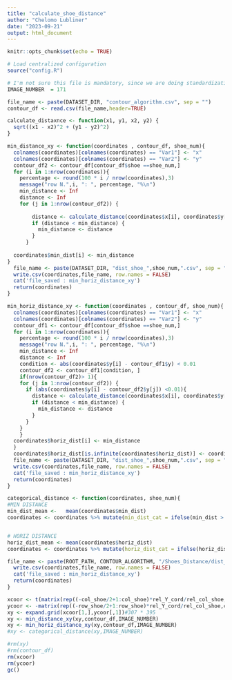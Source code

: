 ```yaml
---
title: "calculate_shoe_distance"
author: "Chelomo Lubliner"
date: "2023-09-21"
output: html_document
---
```



```r
knitr::opts_chunk$set(echo = TRUE)
```

```r
# Load centralized configuration
source("config.R")
```


```r

# I'm not sure this file is mandatory, since we are doing standardization
IMAGE_NUMBER  = 171

file_name <- paste(DATASET_DIR, "contour_algorithm.csv", sep = "")
contour_df <- read.csv(file_name,header=TRUE)


```




```r
calculate_distaxnce <- function(x1, y1, x2, y2) {
  sqrt((x1 - x2)^2 + (y1 - y2)^2)
}

min_distance_xy <- function(coordinates , contour_df, shoe_num){
  colnames(coordinates)[colnames(coordinates) == "Var1"] <- "x"
  colnames(coordinates)[colnames(coordinates) == "Var2"] <- "y"
  contour_df2 <- contour_df[contour_df$shoe ==shoe_num,]
  for (i in 1:nrow(coordinates)){
    percentage <- round(100 * i / nrow(coordinates),3)
    message("row N.",i, ": ", percentage, "%\n")
    min_distance <- Inf
    distance <- Inf
    for (j in 1:nrow(contour_df2)) {
      
        distance <- calculate_distance(coordinates$x[i], coordinates$y[i],contour_df2$x[j] , contour_df2$y[j]) 
        if (distance < min_distance) {
          min_distance <- distance
        }
      }
    
  coordinates$min_dist[i] <- min_distance
}
  file_name <- paste(DATASET_DIR, "dist_shoe_",shoe_num,".csv", sep = "")
  write.csv(coordinates,file_name, row.names = FALSE)
  cat('file_saved : min_horiz_distance_xy')
  return(coordinates)
}

min_horiz_distance_xy <- function(coordinates , contour_df, shoe_num){
  colnames(coordinates)[colnames(coordinates) == "Var1"] <- "x"
  colnames(coordinates)[colnames(coordinates) == "Var2"] <- "y"
  contour_df1 <- contour_df[contour_df$shoe ==shoe_num,]
  for (i in 1:nrow(coordinates)){
    percentage <- round(100 * i / nrow(coordinates),3)
    message("row N.",i, ": ", percentage, "%\n")
    min_distance <- Inf
    distance <- Inf
    condition <- abs(coordinates$y[i] - contour_df1$y) < 0.01
    contour_df2 <- contour_df1[condition, ]
    if(nrow(contour_df2)> 1){
    for (j in 1:nrow(contour_df2)) {
      if (abs(coordinates$y[i] - contour_df2$y[j]) <0.01){
        distance <- calculate_distance(coordinates$x[i], coordinates$y[i],contour_df2$x[j] , contour_df2$y[j]) 
        if (distance < min_distance) {
          min_distance <- distance
        }
      }
    }
    }
  coordinates$horiz_dist[i] <- min_distance
  }
  coordinates$horiz_dist[is.infinite(coordinates$horiz_dist)] <- coordinates$min_dist[is.infinite(coordinates$horiz_dist)]
  file_name <- paste(DATASET_DIR, "dist_shoe_",shoe_num,".csv", sep = "")
  write.csv(coordinates,file_name, row.names = FALSE)
  cat('file_saved : min_horiz_distance_xy')
  return(coordinates)
}
```

```r
categorical_distance <- function(coordinates, shoe_num){
#MIN DISTANCE
min_dist_mean <-   mean(coordinates$min_dist)
coordinates <- coordinates %>% mutate(min_dist_cat = ifelse(min_dist > 0.1, 1, 0))


# HORIZ DISTANCE
horiz_dist_mean <- mean(coordinates$horiz_dist)
coordinates <- coordinates %>% mutate(horiz_dist_cat = ifelse(horiz_dist > 0.1, 1, 0))

file_name <- paste(ROOT_PATH, CONTOUR_ALGORITHM, "/Shoes_Distance/dist_shoe_",shoe_num,".csv", sep = "")
  write.csv(coordinates,file_name, row.names = FALSE)
  cat('file_saved : min_horiz_distance_xy')
  return(coordinates)
}
```

```r
xcoor <- t(matrix(rep((-col_shoe/2+1:col_shoe)*rel_Y_cord/rel_col_shoe,row_shoe),col_shoe,row_shoe))
ycoor <- -matrix(rep((-row_shoe/2+1:row_shoe)*rel_Y_cord/rel_col_shoe,col_shoe),row_shoe,col_shoe)
xy <- expand.grid(xcoor[1,],ycoor[,1])#307 * 395 
xy <- min_distance_xy(xy,contour_df,IMAGE_NUMBER)
xy <- min_horiz_distance_xy(xy,contour_df,IMAGE_NUMBER)
#xy <- categorical_distance(xy,IMAGE_NUMBER)

#rm(xy)
#rm(contour_df)
rm(xcoor)
rm(ycoor)
gc()
```




```r

```


